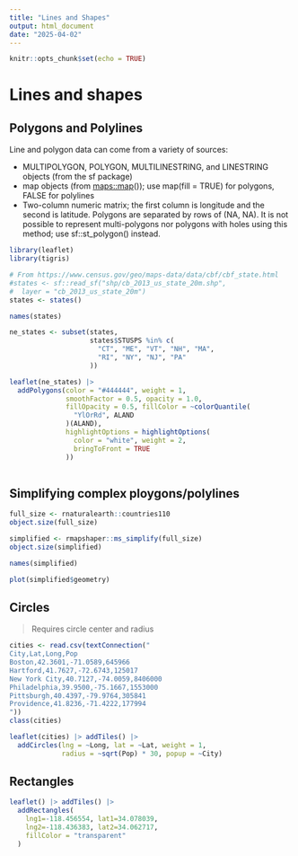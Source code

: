 ```yaml
---
title: "Lines and Shapes"
output: html_document
date: "2025-04-02"
---
```


```r
knitr::opts_chunk$set(echo = TRUE)
```

# Lines and shapes

## Polygons and Polylines

Line and polygon data can come from a variety of sources:

-   MULTIPOLYGON, POLYGON, MULTILINESTRING, and LINESTRING objects (from the sf package)
-   map objects (from <maps::map>()); use map(fill = TRUE) for polygons, FALSE for polylines
-   Two-column numeric matrix; the first column is longitude and the second is latitude. Polygons are separated by rows of (NA, NA). It is not possible to represent multi-polygons nor polygons with holes using this method; use sf::st_polygon() instead.

```r
library(leaflet)
library(tigris)
```

```r
# From https://www.census.gov/geo/maps-data/data/cbf/cbf_state.html
#states <- sf::read_sf("shp/cb_2013_us_state_20m.shp",
#  layer = "cb_2013_us_state_20m")
states <- states()
```

```r
names(states)
```

```r
ne_states <- subset(states, 
                    states$STUSPS %in% c(
                      "CT", "ME", "VT", "NH", "MA", 
                      "RI", "NY", "NJ", "PA"
                    ))

leaflet(ne_states) |> 
  addPolygons(color = "#444444", weight = 1, 
              smoothFactor = 0.5, opacity = 1.0,
              fillOpacity = 0.5, fillColor = ~colorQuantile(
                "YlOrRd", ALAND
              )(ALAND),
              highlightOptions = highlightOptions(
                color = "white", weight = 2,
                bringToFront = TRUE
              ))
  
```

## Simplifying complex ploygons/polylines

```r
full_size <- rnaturalearth::countries110
object.size(full_size)
```

```r
simplified <- rmapshaper::ms_simplify(full_size)
object.size(simplified)
```

```r
names(simplified)
```

```r
plot(simplified$geometry)
```

## Circles

> Requires circle center and radius

```r
cities <- read.csv(textConnection("
City,Lat,Long,Pop
Boston,42.3601,-71.0589,645966
Hartford,41.7627,-72.6743,125017
New York City,40.7127,-74.0059,8406000
Philadelphia,39.9500,-75.1667,1553000
Pittsburgh,40.4397,-79.9764,305841
Providence,41.8236,-71.4222,177994
"))
class(cities)
```

```r
leaflet(cities) |> addTiles() |> 
  addCircles(lng = ~Long, lat = ~Lat, weight = 1,
             radius = ~sqrt(Pop) * 30, popup = ~City)
```

## Rectangles

```r
leaflet() |> addTiles() |> 
  addRectangles(
    lng1=-118.456554, lat1=34.078039,
    lng2=-118.436383, lat2=34.062717,
    fillColor = "transparent"
  )
```
